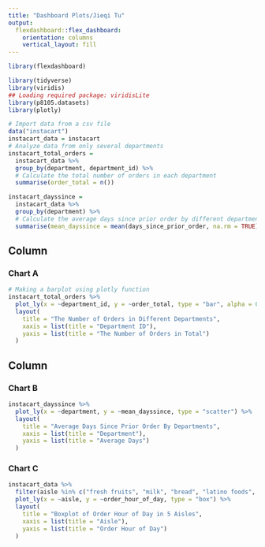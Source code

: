 ```yaml
---
title: "Dashboard Plots/Jieqi Tu"
output: 
  flexdashboard::flex_dashboard:
    orientation: columns
    vertical_layout: fill
---
```


```r
library(flexdashboard)
```
```r
library(tidyverse)
library(viridis)
## Loading required package: viridisLite
library(p8105.datasets)
library(plotly)
```

```r
# Import data from a csv file
data("instacart")
instacart_data = instacart
# Analyze data from only several departments
instacart_total_orders = 
  instacart_data %>%
  group_by(department, department_id) %>%
  # Calculate the total number of orders in each department
  summarise(order_total = n()) 

instacart_dayssince = 
  instacart_data %>%
  group_by(department) %>%
  # Calculate the average days since prior order by different departments
  summarise(mean_dayssince = mean(days_since_prior_order, na.rm = TRUE))

```

Column {data-width=550}
-----------------------------------------------------------------------

### Chart A

```r
# Making a barplot using plotly function
instacart_total_orders %>%
  plot_ly(x = ~department_id, y = ~order_total, type = "bar", alpha = 0.5, color = ~department) %>%
  layout(
    title = "The Number of Orders in Different Departments",
    xaxis = list(title = "Department ID"),
    yaxis = list(title = "The Number of Orders in Total")
  )
```

Column {data-width=450}
-----------------------------------------------------------------------

### Chart B

```r
instacart_dayssince %>%
  plot_ly(x = ~department, y = ~mean_dayssince, type = "scatter") %>%
  layout(
    title = "Average Days Since Prior Order By Departments",
    xaxis = list(title = "Department"),
    yaxis = list(title = "Average Days")
  )
```

### Chart C

```r
instacart_data %>%
  filter(aisle %in% c("fresh fruits", "milk", "bread", "latino foods", "yogurt")) %>%
  plot_ly(x = ~aisle, y = ~order_hour_of_day, type = "box") %>%
  layout(
    title = "Boxplot of Order Hour of Day in 5 Aisles",
    xaxis = list(title = "Aisle"),
    yaxis = list(title = "Order Hour of Day")
  )
```

